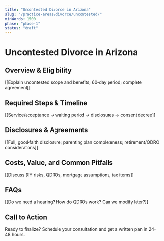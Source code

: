 ```yaml
---
title: "Uncontested Divorce in Arizona"
slug: "/practice-areas/divorce/uncontested/"
minWords: 1500
phase: "phase-1"
status: "draft"
---
```


# Uncontested Divorce in Arizona

## Overview & Eligibility
[[Explain uncontested scope and benefits; 60‑day period; complete agreement]]

## Required Steps & Timeline
[[Service/acceptance → waiting period → disclosures → consent decree]]

## Disclosures & Agreements
[[Full, good‑faith disclosure; parenting plan completeness; retirement/QDRO considerations]]

## Costs, Value, and Common Pitfalls
[[Discuss DIY risks, QDROs, mortgage assumptions, tax items]]

## FAQs
[[Do we need a hearing? How do QDROs work? Can we modify later?]]

## Call to Action
Ready to finalize? Schedule your consultation and get a written plan in 24–48 hours.

